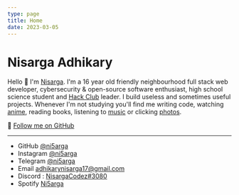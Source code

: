 ```yaml
---
type: page
title: Home
date: 2023-03-05
---
```


# Nisarga Adhikary

Hello 👋 I'm [Nisarga](https://nisarga.me/about/). I'm a 16 year old friendly neighbourhood full stack web developer, cybersecurity & open-source software enthusiast, high school science student and [Hack Club](https://hackclub.com/) leader. I build useless and sometimes useful projects. Whenever I'm not studying you'll find me writing code, watching [anime](https://anilist.co/user/ni5arga/), reading books, listening to [music](https://open.spotify.com/user/2g78prniwnob6e44but33jbyq?si=20c57940da4341ae) or clicking [photos](https://instagram.con/ni5arga).

🚀 [Follow me on GitHub](https://github.com/ni5arga)

---

- GitHub [@ni5arga](https://github.com/ni5arga)
- Instagram [@ni5arga](https://instagram.com/ni5arga)
- Telegram [@ni5arga](https://ni5arga.t.me/)
- Email [adhikarynisarga17@gmail.com](mailto:adhikarynisarga17@gmail.com)
- Discord : [NisargaCodez#3080](https://discord.com/users/746040983992533072)
- Spotify [Ni5arga](https://open.spotify.com/user/2g78prniwnob6e44but33jbyq?si=20c57940da4341ae)